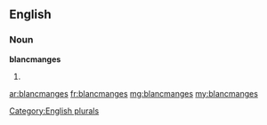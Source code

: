 ==English==

===Noun===
'''blancmanges'''

# {{plural of|[[blancmange]]}}

[[Category:English plurals]]

[[ar:blancmanges]]
[[fr:blancmanges]]
[[mg:blancmanges]]
[[my:blancmanges]]